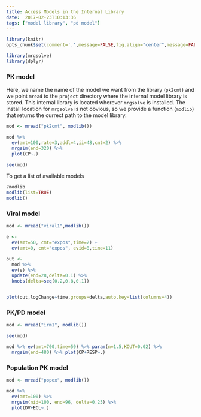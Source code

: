 ```yaml
---
title: Access Models in the Internal Library
date:  2017-02-23T10:13:36
tags: ["model library", "pd model"]
---
```


```r
library(knitr)
opts_chunk$set(comment='.',message=FALSE,fig.align="center",message=FALSE,cache=TRUE, autodep=TRUE)
```


```r
library(mrgsolve)
library(dplyr)
```


### PK model

Here, we name the name of the model we want from the library (`pk2cmt`) and 
we point `mread` to the `project` directory where the internal model library is 
stored.  This internal library is located wherever `mrgsolve` is installed.  The install 
location for `mrgsolve` is not obvious, so we provide a function (`modlib`) that 
returns the currect path to the model library.


```r
mod <- mread("pk2cmt", modlib())

mod %>%
  ev(amt=100,rate=3,addl=4,ii=48,cmt=2) %>%
  mrgsim(end=320) %>% 
  plot(CP~.)

```



```r
see(mod)
```




To get a list of available models
```r
?modlib
modlib(list=TRUE)
modlib()
```



### Viral model
```r
mod <- mread("viral1",modlib())

e <- 
  ev(amt=50, cmt="expos",time=2) + 
  ev(amt=0, cmt="expos", evid=8,time=11)

out <- 
  mod %>%
  ev(e) %>%
  update(end=28,delta=0.1) %>%
  knobs(delta=seq(0.2,0.8,0.1))


plot(out,logChange~time,groups=delta,auto.key=list(columns=4))
```

### PK/PD model
```r
mod <- mread("irm1", modlib())

see(mod)

mod %>% ev(amt=700,time=50) %>% param(n=1.5,KOUT=0.02) %>%
  mrgsim(end=480) %>% plot(CP+RESP~.)
```


### Population PK model
```r
mod <- mread("popex", modlib())
```


```r

mod %>%
  ev(amt=100) %>% 
  mrgsim(nid=100, end=96, delta=0.25) %>%
  plot(DV+ECL~.)
```
